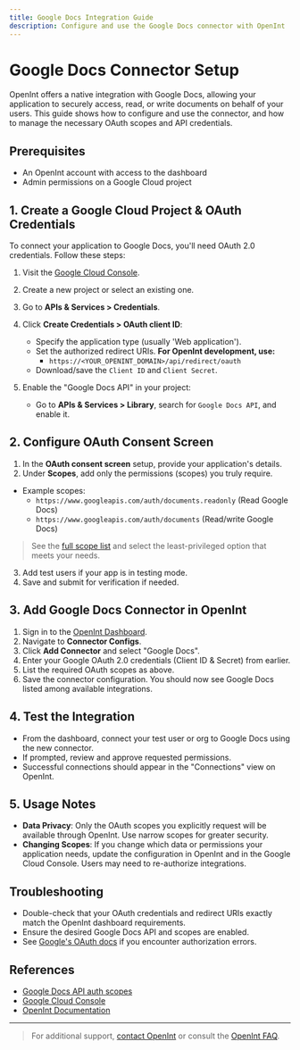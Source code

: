 ```yaml
---
title: Google Docs Integration Guide
description: Configure and use the Google Docs connector with OpenInt
---
```


# Google Docs Connector Setup

OpenInt offers a native integration with Google Docs, allowing your application to securely access, read, or write documents on behalf of your users. This guide shows how to configure and use the connector, and how to manage the necessary OAuth scopes and API credentials.

## Prerequisites
- An OpenInt account with access to the dashboard
- Admin permissions on a Google Cloud project

## 1. Create a Google Cloud Project & OAuth Credentials

To connect your application to Google Docs, you'll need OAuth 2.0 credentials. Follow these steps:

1. Visit the [Google Cloud Console](https://console.cloud.google.com/apis/dashboard).
2. Create a new project or select an existing one.
3. Go to **APIs & Services > Credentials**.
4. Click **Create Credentials > OAuth client ID**:
    - Specify the application type (usually 'Web application').
    - Set the authorized redirect URIs. **For OpenInt development, use:**
      - `https://<YOUR_OPENINT_DOMAIN>/api/redirect/oauth`
    - Download/save the `Client ID` and `Client Secret`.

5. Enable the "Google Docs API" in your project:
    - Go to **APIs & Services > Library**, search for `Google Docs API`, and enable it.

## 2. Configure OAuth Consent Screen

1. In the **OAuth consent screen** setup, provide your application's details.
2. Under **Scopes**, add only the permissions (scopes) you truly require. 

- Example scopes:
  - `https://www.googleapis.com/auth/documents.readonly` (Read Google Docs)
  - `https://www.googleapis.com/auth/documents` (Read/write Google Docs)

> See the [full scope list](https://developers.google.com/workspace/docs/api/auth) and select the least-privileged option that meets your needs.

3. Add test users if your app is in testing mode.
4. Save and submit for verification if needed.

## 3. Add Google Docs Connector in OpenInt

1. Sign in to the [OpenInt Dashboard](https://app.openint.dev/dashboard/sign-up).
2. Navigate to **Connector Configs**.
3. Click **Add Connector** and select "Google Docs".
4. Enter your Google OAuth 2.0 credentials (Client ID & Secret) from earlier.
5. List the required OAuth scopes as above.
6. Save the connector configuration. You should now see Google Docs listed among available integrations.

## 4. Test the Integration

- From the dashboard, connect your test user or org to Google Docs using the new connector.
- If prompted, review and approve requested permissions.
- Successful connections should appear in the "Connections" view on OpenInt.

## 5. Usage Notes

- **Data Privacy**: Only the OAuth scopes you explicitly request will be available through OpenInt. Use narrow scopes for greater security.
- **Changing Scopes**: If you change which data or permissions your application needs, update the configuration in OpenInt and in the Google Cloud Console. Users may need to re-authorize integrations.

## Troubleshooting
- Double-check that your OAuth credentials and redirect URIs exactly match the OpenInt dashboard requirements.
- Ensure the desired Google Docs API and scopes are enabled.
- See [Google's OAuth docs](https://developers.google.com/identity/protocols/oauth2) if you encounter authorization errors.

## References
- [Google Docs API auth scopes](https://developers.google.com/workspace/docs/api/auth)
- [Google Cloud Console](https://console.cloud.google.com/apis/dashboard)
- [OpenInt Documentation](/docs/getting-started/intro)

---

> For additional support, [contact OpenInt](https://openint.dev/support) or consult the [OpenInt FAQ](/docs/connect/faq).